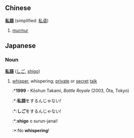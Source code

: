 ==Chinese==
<!-- seems to be noun and verb -->
'''[[私]][[語]]''' (simplified: [[私语]])

# [[murmur]]

==Japanese==

=== Noun ===

'''[[私]][[語]]''' ([[しご]], [[shigo]])

# [[whisper]], whispering; [[private]] or [[secret]] [[talk]]
#:*'''1999''' - K&#333;shun Takami, ''Battle Royale'' (2003, &#332;ta, Tokyo)
#:*:'''私語'''をするんじゃない!
#:*:'''しご'''をするんじゃない!
#:*:'''shigo''' o surun-janai!
#:*:No '''whispering'''!